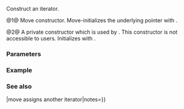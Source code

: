 {{cpp/ranges/chunk_view/outer_iterator/title|''outer-iterator''}}
{{cpp/ranges/chunk_view/navbar}}

{{dcl begin}}
{{dcl|num=1|since=c++23|1=
/*outer-iterator*/( /*outer-iterator*/&amp;&amp; other ) = default;
}}
{{dcl|num=2|notes={{mark expos}}|1=
private:
constexpr explicit /*outer-iterator*/( chunk_view&amp; parent );
}}
{{dcl end}}

Construct an iterator.

@1@ Move constructor. Move-initializes the underlying pointer {{rlpi|/#Data members|parent_}} with {{box|{{c/core|other.}}{{tti|parent_}}}}.

@2@ A private constructor which is used by {{ltt|cpp/ranges/chunk_view/begin|chunk_view::begin}}. This constructor is not accessible to users. Initializes {{rlpi|/#Data members|parent_}} with {{c|std::addressof(parent)}}.

===Parameters===
{{par begin}}
{{par|other|an {{rlp|/|iterator}}}}
{{par|parent|the enclosing {{lc|ranges::chunk_view}} object}}
{{par end}}

===Example===
{{example
|code=
|output=
}}

===See also===
{{dsc begin}}
{{dsc mem fun|cpp/ranges/chunk_view/outer_iterator/operator{{=}}|move assigns another iterator|notes={{mark c++23}}}}
{{dsc end}}

{{langlinks|de|es|ja|ru|zh}}
